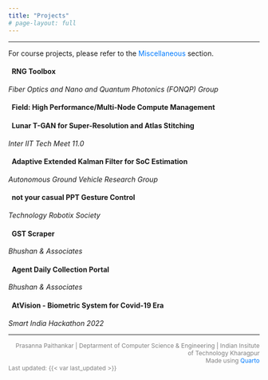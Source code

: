 ---
title: "Projects"
# page-layout: full
---
<style>
  p {
    text-align: justify;
  }
  
  a {
    color: inherit;
    text-decoration: none;
  }
</style>
<hr>

For course projects, please refer to the <a href="./Misc.html" style="color: #007bff;">Miscellaneous</a> section.

#### <a href="" target="_blank"><i class="bi bi-github"></i> \ \ RNG Toolbox </a>
<em> Fiber Optics and Nano and Quantum Photonics (FONQP) Group </em>

#### <a href="https://github.com/PrasannaPaithankar/field" target="_blank"><i class="bi bi-github"></i> \ \ Field: High Performance/Multi-Node Compute Management </a>

#### <a href="https://github.com/somnathjena2011/ISRO" target="_blank"><i class="bi bi-github"></i> \ \ Lunar T-GAN for Super-Resolution and Atlas Stitching </a> 
<em> Inter IIT Tech Meet 11.0</em>

#### <a href="https://github.com/PrasannaPaithankar/AGV-Embedded-Task" target="_blank"><i class="bi bi-github"></i> \ \ Adaptive Extended Kalman Filter for SoC Estimation </a>
<em> Autonomous Ground Vehicle Research Group </em>

#### <a href="https://github.com/PrasannaPaithankar/PPT-Gesture-Control" target="_blank"><i class="bi bi-github"></i> \ \ not your casual PPT Gesture Control </a>
<em> Technology Robotix Society </em>

#### <a href="https://github.com/PrasannaPaithankar/GSTscraper" target="_blank"><i class="bi bi-github"></i> \ \ GST Scraper </a>
<em> Bhushan & Associates </em>

#### <a href="https://github.com/PrasannaPaithankar/Collection-Service" target="_blank"><i class="bi bi-github"></i> \ \ Agent Daily Collection Portal </a>
<em> Bhushan & Associates </em>

#### <a href="" target="_blank"><i class="bi bi-github"></i> \ \ AtVision - Biometric System for Covid-19 Era </a>
<em> Smart India Hackathon 2022 </em>

<hr>
<div style="font-size: 12px; color: grey; text-align: right; ">
Prasanna Paithankar | Deptarment of Computer Science & Engineering | Indian Insitute of Technology Kharagpur<br>Made using <a href="https://quarto.org" style="color: #007bff;">Quarto</a> </div>
<div style="font-size: 12px; color: grey; ">
Last updated: {{< var last_updated >}}</div>
